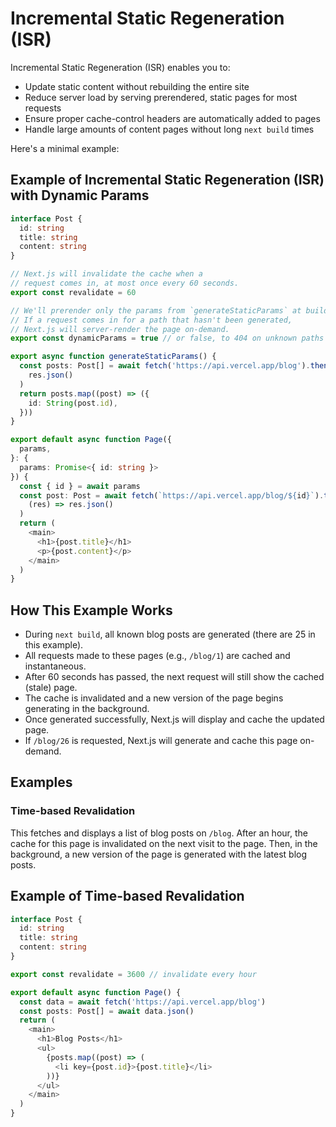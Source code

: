 # Incremental Static Regeneration (ISR)

Incremental Static Regeneration (ISR) enables you to:

- Update static content without rebuilding the entire site
- Reduce server load by serving prerendered, static pages for most requests
- Ensure proper cache-control headers are automatically added to pages
- Handle large amounts of content pages without long `next build` times

Here's a minimal example:

## Example of Incremental Static Regeneration (ISR) with Dynamic Params

```typescript
interface Post {
  id: string
  title: string
  content: string
}

// Next.js will invalidate the cache when a
// request comes in, at most once every 60 seconds.
export const revalidate = 60

// We'll prerender only the params from `generateStaticParams` at build time.
// If a request comes in for a path that hasn't been generated,
// Next.js will server-render the page on-demand.
export const dynamicParams = true // or false, to 404 on unknown paths

export async function generateStaticParams() {
  const posts: Post[] = await fetch('https://api.vercel.app/blog').then((res) =>
    res.json()
  )
  return posts.map((post) => ({
    id: String(post.id),
  }))
}

export default async function Page({
  params,
}: {
  params: Promise<{ id: string }>
}) {
  const { id } = await params
  const post: Post = await fetch(`https://api.vercel.app/blog/${id}`).then(
    (res) => res.json()
  )
  return (
    <main>
      <h1>{post.title}</h1>
      <p>{post.content}</p>
    </main>
  )
}
```
## How This Example Works

- During `next build`, all known blog posts are generated (there are 25 in this example).
- All requests made to these pages (e.g., `/blog/1`) are cached and instantaneous.
- After 60 seconds has passed, the next request will still show the cached (stale) page.
- The cache is invalidated and a new version of the page begins generating in the background.
- Once generated successfully, Next.js will display and cache the updated page.
- If `/blog/26` is requested, Next.js will generate and cache this page on-demand.

## Examples

### Time-based Revalidation

This fetches and displays a list of blog posts on `/blog`. After an hour, the cache for this page is invalidated on the next visit to the page. Then, in the background, a new version of the page is generated with the latest blog posts.

## Example of Time-based Revalidation

```typescript
interface Post {
  id: string
  title: string
  content: string
}

export const revalidate = 3600 // invalidate every hour

export default async function Page() {
  const data = await fetch('https://api.vercel.app/blog')
  const posts: Post[] = await data.json()
  return (
    <main>
      <h1>Blog Posts</h1>
      <ul>
        {posts.map((post) => (
          <li key={post.id}>{post.title}</li>
        ))}
      </ul>
    </main>
  )
}

